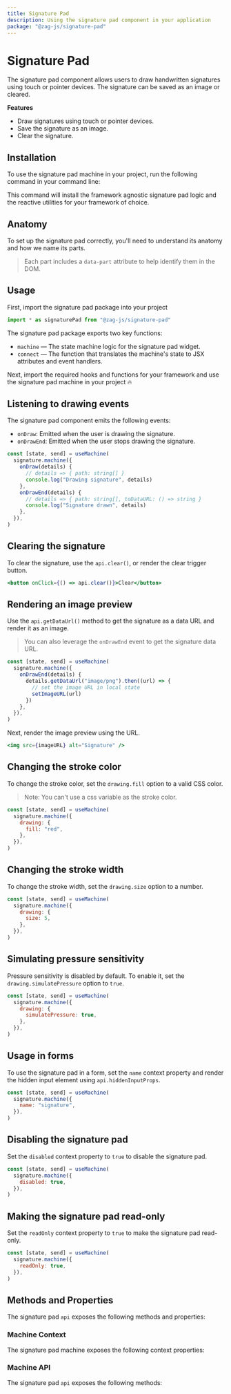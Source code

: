 ```yaml
---
title: Signature Pad
description: Using the signature pad component in your application
package: "@zag-js/signature-pad"
---
```


# Signature Pad

The signature pad component allows users to draw handwritten signatures using
touch or pointer devices. The signature can be saved as an image or cleared.

<Resources pkg="@zag-js/signature-pad" />

<Showcase id="SignaturePad" />

**Features**

- Draw signatures using touch or pointer devices.
- Save the signature as an image.
- Clear the signature.

## Installation

To use the signature pad machine in your project, run the following command in
your command line:

<CodeSnippet id="signature-pad/installation.mdx" />

This command will install the framework agnostic signature pad logic and the
reactive utilities for your framework of choice.

## Anatomy

To set up the signature pad correctly, you'll need to understand its anatomy and
how we name its parts.

> Each part includes a `data-part` attribute to help identify them in the DOM.

<Anatomy id="signature-pad" />

## Usage

First, import the signature pad package into your project

```jsx
import * as signaturePad from "@zag-js/signature-pad"
```

The signature pad package exports two key functions:

- `machine` — The state machine logic for the signature pad widget.
- `connect` — The function that translates the machine's state to JSX attributes
  and event handlers.

Next, import the required hooks and functions for your framework and use the
signature pad machine in your project 🔥

<CodeSnippet id="signature-pad/usage.mdx" />

## Listening to drawing events

The signature pad component emits the following events:

- `onDraw`: Emitted when the user is drawing the signature.
- `onDrawEnd`: Emitted when the user stops drawing the signature.

```jsx
const [state, send] = useMachine(
  signature.machine({
    onDraw(details) {
      // details => { path: string[] }
      console.log("Drawing signature", details)
    },
    onDrawEnd(details) {
      // details => { path: string[], toDataURL: () => string }
      console.log("Signature drawn", details)
    },
  }),
)
```

## Clearing the signature

To clear the signature, use the `api.clear()`, or render the clear trigger
button.

```jsx
<button onClick={() => api.clear()}>Clear</button>
```

## Rendering an image preview

Use the `api.getDataUrl()` method to get the signature as a data URL and render
it as an image.

> You can also leverage the `onDrawEnd` event to get the signature data URL.

```jsx
const [state, send] = useMachine(
  signature.machine({
    onDrawEnd(details) {
      details.getDataUrl("image/png").then((url) => {
        // set the image URL in local state
        setImageURL(url)
      })
    },
  }),
)
```

Next, render the image preview using the URL.

```jsx
<img src={imageURL} alt="Signature" />
```

## Changing the stroke color

To change the stroke color, set the `drawing.fill` option to a valid CSS color.

> Note: You can't use a css variable as the stroke color.

```jsx
const [state, send] = useMachine(
  signature.machine({
    drawing: {
      fill: "red",
    },
  }),
)
```

## Changing the stroke width

To change the stroke width, set the `drawing.size` option to a number.

```jsx
const [state, send] = useMachine(
  signature.machine({
    drawing: {
      size: 5,
    },
  }),
)
```

## Simulating pressure sensitivity

Pressure sensitivity is disabled by default. To enable it, set the
`drawing.simulatePressure` option to `true`.

```jsx
const [state, send] = useMachine(
  signature.machine({
    drawing: {
      simulatePressure: true,
    },
  }),
)
```

## Usage in forms

To use the signature pad in a form, set the `name` context property and render
the hidden input element using `api.hiddenInputProps`.

```jsx
const [state, send] = useMachine(
  signature.machine({
    name: "signature",
  }),
)
```

## Disabling the signature pad

Set the `disabled` context property to `true` to disable the signature pad.

```jsx
const [state, send] = useMachine(
  signature.machine({
    disabled: true,
  }),
)
```

## Making the signature pad read-only

Set the `readOnly` context property to `true` to make the signature pad
read-only.

```jsx
const [state, send] = useMachine(
  signature.machine({
    readOnly: true,
  }),
)
```

## Methods and Properties

The signature pad `api` exposes the following methods and properties:

### Machine Context

The signature pad machine exposes the following context properties:

<ContextTable name="signature-pad" />

### Machine API

The signature pad `api` exposes the following methods:

<ApiTable name="signature-pad" />
